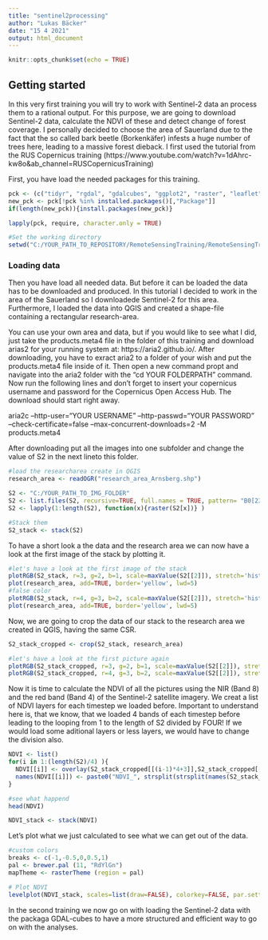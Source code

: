 ```yaml
---
title: "sentinel2processing"
author: "Lukas Bäcker"
date: "15 4 2021"
output: html_document
---
```


```r
knitr::opts_chunk$set(echo = TRUE)
```

## Getting started

In this very first training you will try to work with Sentinel-2 data an process them to a rational output. For this purpose, we are going to download Sentinel-2 data, calculate the NDVI of these and detect change of forest coverage. I personally decided to choose the area of Sauerland due to the fact that the so called bark beetle (Borkenkäfer) infests a huge number of trees here, leading to a massive forest  dieback.
I first used the tutorial from the RUS Copernicus training (https://www.youtube.com/watch?v=1dAhrc-kw8o&ab_channel=RUSCopernicusTraining)

First, you have load the needed packages for this training.
```r
pck <- (c("tidyr", "rgdal", "gdalcubes", "ggplot2", "raster", "leaflet", "rasterVis", "gridExtra", "RColorBrewer", "plotly"))
new_pck <- pck[!pck %in% installed.packages()[,"Package"]] 
if(length(new_pck)){install.packages(new_pck)}

lapply(pck, require, character.only = TRUE)

#Set the working directory
setwd("C:/YOUR_PATH_TO_REPOSITORY/RemoteSensingTraining/RemoteSensingTraining/1-Sentinel2processing")#CHANGE THIS 
```

### Loading data

Then you have load all needed data. But before it can be loaded the data has to be downloaded and produced.
In this tutorial I decided to work in the area of the Sauerland so I downloadede Sentinel-2 for this area. Furthermore, I loaded the data into QGIS and created a shape-file containing a rectangular research-area.

You can use your own area and data, but if you would like to see what I did, just take the products.meta4 file in the folder of this training and download arias2 for your running system at: https://aria2.github.io/.
After downloading, you have to exract aria2 to a folder of your wish and put the products.meta4 file inside of it. Then open a new command propt and navigate into the aria2 folder with the "cd  YOUR FOLDERPATH" command. Now run the following lines and don't forget to insert your copernicus username and password for the Copernicus Open Access Hub.
The download should start right away.

aria2c --http-user="YOUR USERNAME" --http-passwd="YOUR PASSWORD" --check-certificate=false --max-concurrent-downloads=2 -M products.meta4

After downloading put all the images into one subfolder and change the value of S2 in the next lineto this folder.

```r
#load the researcharea create in QGIS
research_area <- readOGR("research_area_Arnsberg.shp") 

S2 <- "C:/YOUR_PATH_TO_IMG_FOLDER"
S2 <- list.files(S2, recursive=TRUE, full.names = TRUE, pattern= "B0[2348]_10m.jp2$")
S2 <- lapply(1:length(S2), function(x){raster(S2[x])} )

#Stack them 
S2_stack <- stack(S2)
```

To have a short look a the data and the research area we can now have a look at the first image of the stack by plotting it.

```r
#let's have a look at the first image of the stack
plotRGB(S2_stack, r=3, g=2, b=1, scale=maxValue(S2[[2]]), stretch='hist')
plot(research_area, add=TRUE, border='yellow', lwd=5)
#false color
plotRGB(S2_stack, r=4, g=3, b=2, scale=maxValue(S2[[2]]), stretch='hist')
plot(research_area, add=TRUE, border='yellow', lwd=5)

```

Now, we are going to crop the data of our stack to the research area we created in QGIS, having the same CSR.

```r
S2_stack_cropped <- crop(S2_stack, research_area)

#let's have a look at the first picture again
plotRGB(S2_stack_cropped, r=3, g=2, b=1, scale=maxValue(S2[[2]]), stretch='hist')
plotRGB(S2_stack_cropped, r=4, g=3, b=2, scale=maxValue(S2[[2]]), stretch='hist')
```

Now it is time to calculate the NDVI of all the pictures using the NIR (Band 8) and the red band (Band 4) of the Sentinel-2 satellite imagery.
We creat a list of NDVI layers for each timestep we loaded before. Important to understand here is, that we know, that we loaded 4 bands of each timestep before leading to the looping from 1 to the length of S2 divided by FOUR! If we would load some aditional layers or less layers, we would have to change the division also.

```r
NDVI <- list()
for(i in 1:(length(S2)/4) ){
  NDVI[[i]] <- overlay(S2_stack_cropped[[(i-1)*4+3]],S2_stack_cropped[[(i-1)*4+4]],fun=function(x,y) (y-x)/(y+x))
  names(NDVI[[i]]) <- paste0("NDVI_", strsplit(strsplit(names(S2_stack_cropped[[(i-1)*4+4]]), "_")[[1]][2],"T")[[1]][1])
}

#see what happend
head(NDVI)

NDVI_stack <- stack(NDVI)
```

Let's plot what we just calculated to see what we can get out of the data.

```r

#custom colors
breaks <- c(-1,-0.5,0,0.5,1)
pal <- brewer.pal (11, "RdYlGn")
mapTheme <- rasterTheme (region = pal) 

# Plot NDVI
levelplot(NDVI_stack, scales=list(draw=FALSE), colorkey=FALSE, par.settings=mapTheme) 
```

In the second training we now go on with loading the Sentinel-2 data with the packaga GDAL-cubes to have a more structured and efficient way to go on with the analyses.
